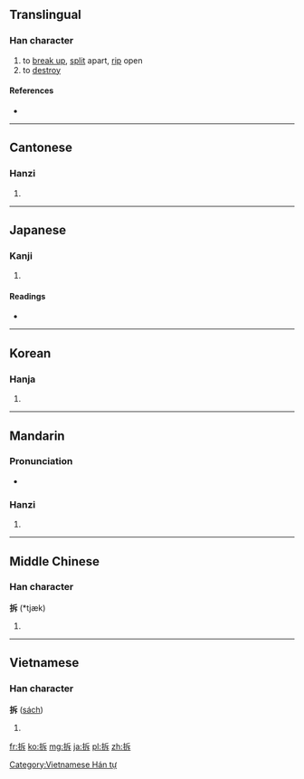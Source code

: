 ==Translingual==

===Han character===
{{Han char|rn=64|rad=手|as=05|sn=8|four=5203<sub>1</sub>|canj=手竹一卜 (QHMY)}}

# to [[break up]], [[split]] apart, [[rip]] open
# to [[destroy]]

====References====
* {{Han ref|kx=0424.210|dkj=11943|dj=0773.020|hdz=31855.020|uh=62C6|ud=25286|bh=A9EE|bd=43502}}

----

==Cantonese==

===Hanzi===
{{yue-hanzi|jyut=|y=chaak3}}

# {{defn|lang=yue|sort=手05}}

----

==Japanese==

===Kanji===
{{ja-kanji|grade=|rs=手05}}

# {{defn|lang=ja|sort=手05}}

====Readings====
* {{ja-readings|on=[[たく]] (taku), [[せき]] (seki)|kun=[[ひらく]] (hiraku), [[さく]] (saku)}}

----

==Korean==

===Hanja===
{{ko-hanja|hangeul=탁|eumhun=|rv=tak|mr=t'ak|y=thak}}

# {{defn|lang=ko|sort=手05}}

----

==Mandarin==

===Pronunciation===
* {{audio|Zh-chai.ogg|Audio}}

===Hanzi===
{{cmn-hanzi|pin=[[cā]] ([[ca1]]), [[chāi]] ([[chai1]]), [[chè]] ([[che4]])|wg=ts'a<sup>1</sup>, ch'ai<sup>1</sup>, ch'e<sup>4</sup>}}

# {{defn|lang=cmn|sort=手05}}

----

==Middle Chinese==

===Han character===
'''拆''' (*tjæk)

# {{defn|lang=zhx-mid|sort=手05}}

----

==Vietnamese==

===Han character===
'''拆''' ([[sách]])

# {{defn|lang=vi}}

[[Category:Vietnamese Hán tự]]

[[fr:拆]]
[[ko:拆]]
[[mg:拆]]
[[ja:拆]]
[[pl:拆]]
[[zh:拆]]